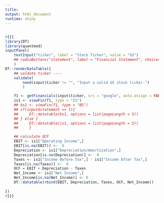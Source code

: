 ```yaml
---
title:
output: html_document
runtime: shiny
---
```


##

```r
#{{{
library(DT)
library(quantmod)
inputPanel(
    textInput("ticker", label = "Stock Ticker", value = "GS")
    ## radioButtons("statement", label = "Financial Statement", choices = list("Balance Sheet" = 1, "Income Statement" = 2), selected = 2)
    )
DT::renderDataTable({
    ## valdate ticker ----
    validate(
        need(input$ticker != "", "Input a valid US stock ticker.")
        )

    f1 <- getFinancials(input$ticker, src = "google", auto.assign = FALSE)
    is1 <- viewFin(f1, type = "IS")
    ## bs1 <- viewFin(f1, type = "BS")
    ## if(input$statement == 1){
    ##     DT::datatable(bs1, options = list(pageLength = 5))
    ## } else {
    ##     DT::datatable(is1, options = list(pageLength = 5))
    ##     }

    ## calculate OCF
    EBIT <- is1["Operating Income",]
    EBIT[is.na(EBIT)] <-  0
    Depreciation <- is1["Depreciation/Amortization",]
    Depreciation[is.na(Depreciation)] <-  0
    Taxes <- is1["Income Before Tax",] - is1["Income After Tax",]
    Taxes[is.na(Taxes)] <-  0
    OCF = EBIT + Depreciation - Taxes
    Net_Income <- is1["Net Income",]
    Net_Income[is.na(Net_Income)] <- 0
    DT::datatable(rbind(EBIT, Depreciation, Taxes, OCF, Net_Income))
    
})
#}}}
```
